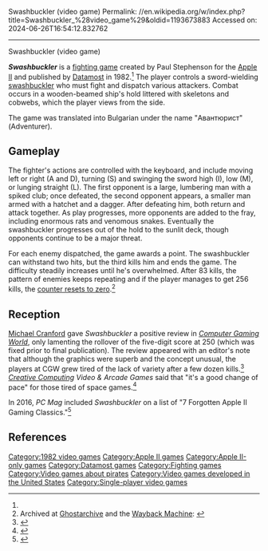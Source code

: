 Swashbuckler (video game)
Permalink: //en.wikipedia.org/w/index.php?title=Swashbuckler_%28video_game%29&oldid=1193673883
Accessed on: 2024-06-26T16:54:12.832762



------
Swashbuckler (video game)
{{Short description|1982 video game}}
{{Infobox video game
|title = Swashbuckler
|image = Swashbuckler game title.png
|caption = Title screen
|developer = Paul Stephenson<ref name=giantlist>{{cite web|title=The Giant List of Classic Game Programmers|url=https://dadgum.com/giantlist/ |last1=Hague |first1=James}}</ref>
|publisher = [[Datamost]]
|designer = 
|engine = 
|released = [[1982 in video gaming|1982]]
|genre = [[Fighting game|Fighting]]
|modes = [[Single-player video game|Single-player]]
|platforms = [[Apple II]]
}}

'''''Swashbuckler''''' is a [[fighting game]] created by Paul Stephenson for the [[Apple II]] and published by [[Datamost]] in 1982.<ref name=giantlist/> The player controls a sword-wielding [[swashbuckler]] who must fight and dispatch various attackers.  Combat occurs in a wooden-beamed ship's hold littered with skeletons and cobwebs, which the player views from the side.

The game was translated into Bulgarian under the name "Авантюрист" (Adventurer).

==Gameplay==
<!-- Deleted image removed: [[Image:Swashbuckler game.png|thumb|left|The swashbuckler in combat]] -->

The fighter's actions are controlled with the keyboard, and include moving left or right (A and D), turning (S) and swinging the sword high (I), low (M), or lunging straight (L).  The first opponent is a large, lumbering man with a spiked club; once defeated, the second opponent appears, a smaller man armed with a hatchet and a dagger.  After defeating him, both return and attack together.  As play progresses, more opponents are added to the fray, including enormous rats and venomous snakes. Eventually the swashbuckler progresses out of the hold to the sunlit deck, though opponents continue to be a major threat.

For each enemy dispatched, the game awards a point.  The swashbuckler can withstand two hits, but the third kills him and ends the game.  The difficulty steadily increases until he's overwhelmed. After 83 kills, the pattern of enemies keeps repeating and if the player manages to get 256 kills, the [[Integer overflow|counter resets to zero]].<ref>Archived at [https://ghostarchive.org/varchive/youtube/20211210/jnER7vX7yn0 Ghostarchive]{{cbignore}} and the [https://web.archive.org/web/20130219140939/https://www.youtube.com/watch?v=jnER7vX7yn0 Wayback Machine]{{cbignore}}: {{cite AV media| url = https://www.youtube.com/watch?v=jnER7vX7yn0| title = Swashbuckler; playthrough; Apple II | website=[[YouTube]]}}{{cbignore}}</ref>

==Reception==
[[Michael Cranford]] gave ''Swashbuckler'' a positive review in ''[[Computer Gaming World]]'', only lamenting the rollover of the five-digit score at 250 (which was fixed prior to final publication). The review appeared with an editor's note that although the graphics were superb and the concept unusual, the players at CGW grew tired of the lack of variety after a few dozen kills.<ref name="cranford198205">{{Cite magazine |last=Cranford |first=Michael |date=May–June 1982 |title=Swashbuckler: Another Kind of Piracy |url=http://www.cgwmuseum.org/galleries/index.php?year=1982&pub=2&id=4 |magazine=Creative Computing |pages=36–37}}</ref> ''[[Creative Computing]] Video & Arcade Games'' said that "it's a good change of pace" for those tired of space games.<ref name="ccvag1983spring">{{Cite magazine |last=Ahl |first=David H. |last2=Brill |first2=Andrew |last3=Lubar |first3=David |author-link3=David Lubar |last4=Coffey |first4=Michael |last5=Archibald |first5=Dale |date=Spring 1983 |title=Apple Computer Games |url=http://www.atarimagazines.com/cva/v1n1/applegames.php |magazine=Creative Computing Video & Arcade Games |volume=1 |issue=1 |page=86}}</ref>

In 2016, ''PC Mag'' included ''Swashbuckler'' on a list of "7 Forgotten Apple II Gaming Classics."<ref>{{cite web |last1=Edwards |first1=Benji |title=7 Forgotten Apple II Gaming Classics |url=https://www.pcmag.com/feature/348062/7-forgotten-apple-ii-gaming-classics |date=September 22, 2016}}</ref>

==References==
{{reflist}}


[[Category:1982 video games]]
[[Category:Apple II games]]
[[Category:Apple II-only games]]
[[Category:Datamost games]]
[[Category:Fighting games]]
[[Category:Video games about pirates]]
[[Category:Video games developed in the United States]]
[[Category:Single-player video games]]